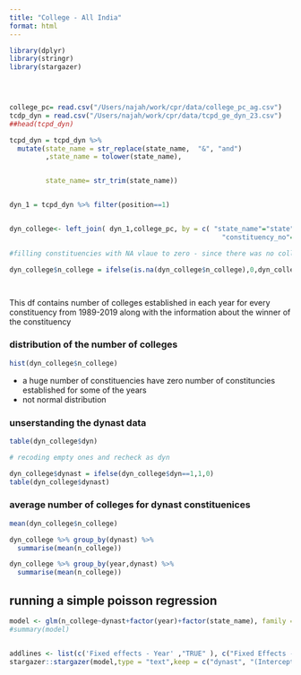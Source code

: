 ```yaml
---
title: "College - All India"
format: html
---
```


```r
library(dplyr)
library(stringr)
library(stargazer)


 

college_pc= read.csv("/Users/najah/work/cpr/data/college_pc_ag.csv")
tcdp_dyn = read.csv("/Users/najah/work/cpr/data/tcpd_ge_dyn_23.csv")
##head(tcpd_dyn)
```


```r
tcpd_dyn = tcpd_dyn %>%
  mutate(state_name = str_replace(state_name,  "&", "and")
         ,state_name = tolower(state_name),


         state_name= str_trim(state_name))


dyn_1 = tcpd_dyn %>% filter(position==1)


dyn_college<- left_join( dyn_1,college_pc, by = c( "state_name"="state",   "year"="year_el",
                                                     "constituency_no"="pc_no"))

#filling constituencies with NA vlaue to zero - since there was no college established during this time

dyn_college$n_college = ifelse(is.na(dyn_college$n_college),0,dyn_college$n_college)




```

This df contains number of colleges established in each year for every constituency from 1989-2019 along with the information about the winner of the constituency

### distribution of the number of colleges


```r
hist(dyn_college$n_college)

```

- a huge number of constituencies have zero number of constituncies established for some of the years
- not normal distribution


### unserstanding the dynast data


```r

table(dyn_college$dyn)

# recoding empty ones and recheck as dyn

dyn_college$dynast = ifelse(dyn_college$dyn==1,1,0)
table(dyn_college$dynast)


```

### average number of colleges for dynast constituenices


```r
mean(dyn_college$n_college)

dyn_college %>% group_by(dynast) %>% 
  summarise(mean(n_college))

```

```r
dyn_college %>% group_by(year,dynast) %>% 
  summarise(mean(n_college))
```



## running a simple poisson regression


```r

model <- glm(n_college~dynast+factor(year)+factor(state_name), family = "poisson", data = dyn_college)
#summary(model)


addlines <- list(c('Fixed effects - Year' ,"TRUE" ), c("Fixed Effects - State", "TRUE"))
stargazer::stargazer(model,type = "text",keep = c("dynast", "(Intercept)"), add.lines = addlines)


```


